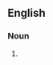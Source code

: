 {{also|Filmstars|film stars}}

==English==

===Noun===
{{head|en|noun form}}

# {{plural of|filmstar|lang=en}}